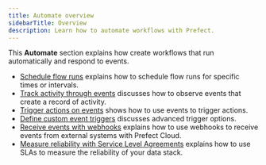 ```yaml
---
title: Automate overview
sidebarTitle: Overview
description: Learn how to automate workflows with Prefect.
---
```


This **Automate** section explains how create workflows that run automatically and respond to events.

- [Schedule flow runs](/v3/automate/add-schedules/) explains how to schedule flow runs for specific times or intervals.
- [Track activity through events](/v3/automate/events/events/) discusses how to observe events that create a record of activity.
- [Trigger actions on events](/v3/automate/events/automations-triggers/) shows how to use events to trigger actions.
- [Define custom event triggers](/v3/automate/events/custom-triggers/) discusses advanced trigger options.
- [Receive events with webhooks](/v3/automate/events/webhook-triggers/) explains how to use webhooks to receive events from external systems with Prefect Cloud.
- [Measure reliability with Service Level Agreements](/v3/automate/events/slas/) explains how to use SLAs to measure the reliability of your data stack.